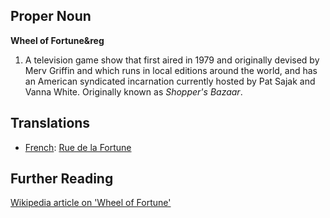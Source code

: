 ==Proper Noun==
'''Wheel of Fortune&reg'''

#A television game show that first aired in 1979 and originally devised by Merv Griffin and which runs in local editions around the world, and has an American syndicated incarnation currently hosted by Pat Sajak and Vanna White.  Originally known as ''Shopper's Bazaar''.

==Translations==

*[[French]]: [[Rue de la Fortune]]

==Further Reading==
[http://en.wikipedia.org/wiki/Wheel_of_Fortune Wikipedia article on 'Wheel of Fortune']